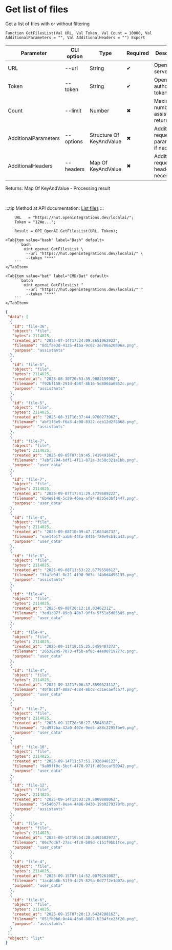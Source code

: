 ﻿---
sidebar_position: 1
description: Get list of files and other functions to work with OpenAI in the Open Integration Package, a free open-source integration library for 1C:Enterprise 8, OneScript and CLI
keywords: [1C, 1С, 1С:Enterprise, 1С:Enterprise 8.3, API, Integration, Services, Exchange, OneScript, CLI, OpenAI]
---


# Get list of files
 Get a list of files with or without filtering



`Function GetFilesList(Val URL, Val Token, Val Count = 10000, Val AdditionalParameters = "", Val AdditionalHeaders = "") Export`

  | Parameter | CLI option | Type | Required | Description |
  |-|-|-|-|-|
  | URL | --url | String | &#x2714; | OpenAI server URL |
  | Token | --token | String | &#x2714; | OpenAI authorization token |
  | Count | --limit | Number | &#x2716; | Maximum number of assistants returned |
  | AdditionalParameters | --options | Structure Of KeyAndValue | &#x2716; | Additional request parameters, if necessary |
  | AdditionalHeaders | --headers | Map Of KeyAndValue | &#x2716; | Additional request headers, if necessary |

  
  Returns:  Map Of KeyAndValue - Processing result

<br/>

:::tip
Method at API documentation: [List files](https://platform.openai.com/docs/api-reference/files/list)
:::
<br/>



```bsl title="1C:Enterprise/OneScript code example"
    URL   = "https://hut.openintegrations.dev/localai/";
    Token = "12We...";

    Result = OPI_OpenAI.GetFilesList(URL, Token);
```
 

 <Tabs>
  
    <TabItem value="bash" label="Bash" default>
        ```bash
            oint openai GetFilesList \
             --url "https://hut.openintegrations.dev/localai/" \
             --token "***"
        ```
    </TabItem>
  
    <TabItem value="bat" label="CMD/Bat" default>
        ```batch
            oint openai GetFilesList ^
             --url "https://hut.openintegrations.dev/localai/" ^
             --token "***"
        ```
    </TabItem>
</Tabs>


```json title="Result"
{
 "data": [
  {
   "id": "file-36",
   "object": "file",
   "bytes": 2114025,
   "created_at": "2025-07-14T17:24:09.865196292Z",
   "filename": "8d1fae3d-4135-41ba-9c02-2e706a20896a.png",
   "purpose": "assistants"
  },
  {
   "id": "file-5",
   "object": "file",
   "bytes": 2114025,
   "created_at": "2025-08-30T20:53:39.908215998Z",
   "filename": "f92bf158-291d-4b8f-8b16-5d8064a0952c.png",
   "purpose": "assistants"
  },
  {
   "id": "file-5",
   "object": "file",
   "bytes": 2114025,
   "created_at": "2025-08-31T16:37:44.970027396Z",
   "filename": "abf1f8e9-f6a3-4c98-8322-ceb12d2f8868.png",
   "purpose": "assistants"
  },
  {
   "id": "file-7",
   "object": "file",
   "bytes": 2114025,
   "created_at": "2025-09-05T07:19:45.741949164Z",
   "filename": "7abf2794-bdf1-4f11-872e-3c58c321a1bb.png",
   "purpose": "user_data"
  },
  {
   "id": "file-7",
   "object": "file",
   "bytes": 2114025,
   "created_at": "2025-09-07T17:41:29.472968922Z",
   "filename": "6b4e8148-5c29-46ea-af84-82b5e3bf1447.png",
   "purpose": "user_data"
  },
  {
   "id": "file-4",
   "object": "file",
   "bytes": 2114025,
   "created_at": "2025-09-08T10:09:47.710834673Z",
   "filename": "eae14e17-aab5-44fa-8416-f80e9cb1ca43.png",
   "purpose": "user_data"
  },
  {
   "id": "file-8",
   "object": "file",
   "bytes": 2114025,
   "created_at": "2025-09-08T11:53:22.677955061Z",
   "filename": "3fafe0df-0c21-4f90-963c-f4b0d4d58135.png",
   "purpose": "assistants"
  },
  {
   "id": "file-4",
   "object": "file",
   "bytes": 2114025,
   "created_at": "2025-09-08T20:12:10.0346231Z",
   "filename": "3ed1c87f-09c0-48b7-9ffa-5f51a5d05585.png",
   "purpose": "user_data"
  },
  {
   "id": "file-4",
   "object": "file",
   "bytes": 2114025,
   "created_at": "2025-09-11T18:15:25.545940727Z",
   "filename": "26538245-7073-4f5b-af8c-44e00719777c.png",
   "purpose": "user_data"
  },
  {
   "id": "file-4",
   "object": "file",
   "bytes": 2114025,
   "created_at": "2025-09-12T17:06:37.859052311Z",
   "filename": "40f8d10f-88a7-4c84-8bc8-c31ecaefca7f.png",
   "purpose": "user_data"
  },
  {
   "id": "file-7",
   "object": "file",
   "bytes": 2114025,
   "created_at": "2025-09-12T20:30:27.5584618Z",
   "filename": "2cd972ba-42a0-407e-9ee5-a88c2295fbe9.png",
   "purpose": "user_data"
  },
  {
   "id": "file-10",
   "object": "file",
   "bytes": 2114025,
   "created_at": "2025-09-14T11:57:51.792694812Z",
   "filename": "9a09ff0c-5bcf-4f70-971f-d03ccaf50942.png",
   "purpose": "user_data"
  },
  {
   "id": "file-12",
   "object": "file",
   "bytes": 2114025,
   "created_at": "2025-09-14T12:03:29.500988806Z",
   "filename": "54540b77-8ea4-4486-9430-19b0279378fb.png",
   "purpose": "assistants"
  },
  {
   "id": "file-1",
   "object": "file",
   "bytes": 2114025,
   "created_at": "2025-09-14T19:54:28.649268297Z",
   "filename": "06c7dd67-27ac-4fc0-b09d-c151f9bb1fce.png",
   "purpose": "user_data"
  },
  {
   "id": "file-4",
   "object": "file",
   "bytes": 2114025,
   "created_at": "2025-09-15T07:14:52.007926108Z",
   "filename": "1ac46a8b-51f9-4c25-829a-0d77f2e1d07a.png",
   "purpose": "user_data"
  },
  {
   "id": "file-6",
   "object": "file",
   "bytes": 2114025,
   "created_at": "2025-09-15T07:20:13.642420816Z",
   "filename": "051fb9b6-0c44-45a8-8887-b234fce23f20.png",
   "purpose": "assistants"
  }
 ],
 "object": "list"
}
```
